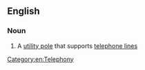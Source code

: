 ==English==

===Noun===
{{en-noun|head=[[telephone]] [[pole]]}}

# {{context|British}} A [[utility pole]] that supports [[telephone line]]s

[[Category:en:Telephony]]